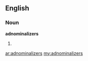 ==English==

===Noun===
'''adnominalizers'''

# {{plural of|adnominalizer}}

[[ar:adnominalizers]]
[[my:adnominalizers]]